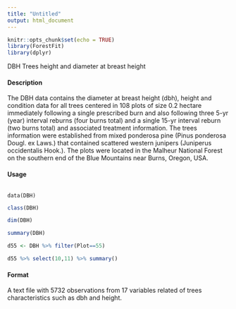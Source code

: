 ---
title: "Untitled"
output: html_document
---

```{r setup, include=FALSE}
knitr::opts_chunk$set(echo = TRUE)
library(ForestFit)
library(dplyr)
```

DBH Trees height and diameter at breast height

#### Description

The DBH data contains the diameter at breast height (dbh), height and condition data for all trees centered in 108 plots of size 0.2 hectare immediately following a single prescribed burn and also following three 5-yr (year) interval reburns (four burns total) and a single 15-yr interval reburn (two burns total) and associated treatment information. The trees information were established from mixed ponderosa pine (Pinus ponderosa Dougl. ex Laws.) that contained scattered western junipers (Juniperus occidentalis Hook.). The plots were located in the Malheur National Forest on the southern end of the Blue Mountains near Burns, Oregon, USA.

#### Usage

<pre><code>
data(DBH)
</code></pre>


```{r}

class(DBH)

dim(DBH)
```


```{r}
summary(DBH)

```


```{r}

d55 <- DBH %>% filter(Plot==55)

d55 %>% select(10,11) %>% summary()
```

#### Format
A text file with 5732 observations from 17 variables related of trees characteristics such as dbh and height.

